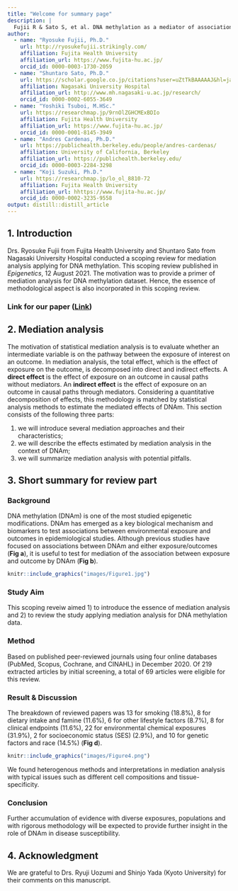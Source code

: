 ```yaml
---
title: "Welcome for summary page"
description: | 
  Fujii R & Sato S, et al. DNA methylation as a mediator of associations between the environment and chronic diseases: A scoping review on application of causal mediation analysis. Epigenetics. 2021. Published online.
author:
  - name: "Ryosuke Fujii, Ph.D."
    url: http://ryosukefujii.strikingly.com/
    affiliation: Fujita Health University
    affiliation_url: https://www.fujita-hu.ac.jp/
    orcid_id: 0000-0003-1730-2059
  - name: "Shuntaro Sato, Ph.D."
    url: https://scholar.google.co.jp/citations?user=uZtTkBAAAAAJ&hl=ja
    affiliation: Nagasaki University Hospital
    affiliation_url: http://www.mh.nagasaki-u.ac.jp/research/
    orcid_id: 0000-0002-6055-3649
  - name: "Yoshiki Tsuboi, M.HSc."
    url: https://researchmap.jp/9rnOlZGHCMExBDIo
    affiliation: Fujita Health University
    affiliation_url: https://www.fujita-hu.ac.jp/
    orcid_id: 0000-0001-8145-3949
  - name: "Andres Cardenas, Ph.D."
    url: https://publichealth.berkeley.edu/people/andres-cardenas/
    affiliation: University of California, Berkeley
    affiliation_url: https://publichealth.berkeley.edu/
    orcid_id: 0000-0003-2284-3298
  - name: "Koji Suzuki, Ph.D."
    url: https://researchmap.jp/lo_ol_8810-72
    affiliation: Fujita Health University
    affiliation_url: hhttps://www.fujita-hu.ac.jp/
    orcid_id: 0000-0002-3235-9558
output: distill::distill_article
---
```


## 1. Introduction
Drs. Ryosuke Fujii from Fujita Health University and Shuntaro Sato from Nagasaki University Hospital conducted a scoping review for mediation analysis applying for DNA methylation. This scoping review published in *Epigenetics*, 12 August 2021. The motivation was to provide a primer of mediation analysis for DNA methylation dataset. Hence, the essence of methodological aspect is also incorporated in this scoping review.

### Link for our paper ([**Link**](https://doi.org/10.1080/15592294.2021.1959736))

## 2. Mediation analysis
The motivation of statistical mediation analysis is to evaluate whether an intermediate variable is on the pathway between the exposure of interest on an outcome. In mediation analysis, the total effect, which is the effect of exposure on the outcome, is decomposed into direct and indirect effects. A **direct effect** is the effect of exposure on an outcome in causal paths without mediators. An **indirect effect** is the effect of exposure on an outcome in causal paths through mediators. Considering a quantitative decomposition of effects, this methodology is matched by statistical analysis methods to estimate the mediated effects of DNAm. This section consists of the following three parts:

1. we will introduce several mediation approaches and their characteristics;
2. we will describe the effects estimated by mediation analysis in the context of DNAm; 
3. we will summarize mediation analysis with potential pitfalls.


## 3. Short summary for review part
### Background
DNA methylation (DNAm) is one of the most studied epigenetic modifications. DNAm has emerged as a key biological mechanism and biomarkers to test associations between environmental exposure and outcomes in epidemiological studies. Although previous studies have focused on associations between DNAm and either exposure/outcomes (**Fig a**), it is useful to test for mediation of the association between exposure and outcome by DNAm (**Fig b**).

```r
knitr::include_graphics("images/Figure1.jpg")
```


### Study Aim
This scoping reveiw aimed 1) to introduce the essence of mediation analysis and 2) to review the study applying mediation analysis for DNA methylation data.

### Method
Based on published peer-reviewed journals using four online databases (PubMed, Scopus, Cochrane, and CINAHL) in December 2020. Of 219 extracted articles by initial screening, a total of 69 articles were eligible for this review.

### Result & Discussion
The breakdown of reviewed papers was 13 for smoking (18.8%), 8 for dietary intake and famine (11.6%), 6 for other lifestyle factors (8.7%), 8 for clinical endpoints (11.6%), 22 for environmental chemical exposures (31.9%), 2 for socioeconomic status (SES) (2.9%), and 10 for genetic factors and race (14.5%) (**Fig d**).

```r
knitr::include_graphics("images/Figure4.png")
```

We found heterogenous methods and interpretations in mediation analysis with typical issues such as different cell compositions and tissue-specificity.

### Conclusion
Further accumulation of evidence with diverse exposures, populations and with rigorous methodology will be expected to provide further insight in the role of DNAm in disease susceptibility.

## 4. Acknowledgment
We are grateful to Drs. Ryuji Uozumi and Shinjo Yada (Kyoto University) for their comments on this manuscript.